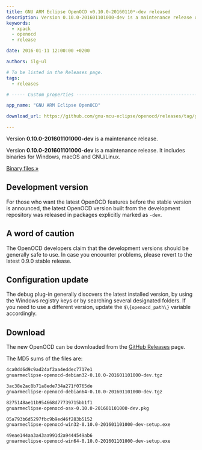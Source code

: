 ```yaml
---
title: GNU ARM Eclipse OpenOCD v0.10.0-20160110*-dev released
description: Version 0.10.0-201601101000-dev is a maintenance release of GNU ARM Eclipse OpenOCD.
keywords:
  - xpack
  - openocd
  - release

date: 2016-01-11 12:00:00 +0200

authors: ilg-ul

# To be listed in the Releases page.
tags:
  - releases

# ----- Custom properties -----------------------------------------------------

app_name: "GNU ARM Eclipse OpenOCD"

download_url: https://github.com/gnu-mcu-eclipse/openocd/releases/tag/gae-0.10.0-20160110/

---
```


<head>
  <title>{frontMatter.title}</title>
  <meta property="og:title" content={frontMatter.title} />
</head>

Version **0.10.0-201601101000-dev** is a maintenance release.

<!-- truncate -->

Version **0.10.0-201601101000-dev** is a maintenance release. It includes binaries for Windows, macOS and GNU/Linux.

<!-- truncate -->

<p><a href={frontMatter.download_url}>Binary files »</a></p>

## Development version

For those who want the latest OpenOCD features before the stable version is announced, the latest OpenOCD version built from the development repository was released in packages explicitly marked as `-dev`.

## A word of caution

The OpenOCD developers claim that the development versions should be generally safe to use. In case you encounter problems, please revert to the latest 0.9.0 stable release.

## Configuration update

The debug plug-in generally discovers the latest installed version, by using the Windows registry keys or by searching several designated folders. If you need to use a different version, update the `$\{openocd_path\}` variable accordingly.

## Download

The new OpenOCD can be downloaded from the <a href={frontMatter.download_url}>GitHub Releases</a> page.

The MD5 sums of the files are:

```txt
4ca0dd6d9c9ad24af2aa4eddec7717e1
gnuarmeclipse-openocd-debian32-0.10.0-201601101000-dev.tgz

3ac38e2ac8b71a8ede734a271f0765de
gnuarmeclipse-openocd-debian64-0.10.0-201601101000-dev.tgz

8275148ae11b954668d77739715bb1f1
gnuarmeclipse-openocd-osx-0.10.0-201601101000-dev.pkg

05a793b6d5297fbc9b9ed46f283b5152
gnuarmeclipse-openocd-win32-0.10.0-201601101000-dev-setup.exe

49eae144aa3a43aa991d2a9444549ab6
gnuarmeclipse-openocd-win64-0.10.0-201601101000-dev-setup.exe
```
